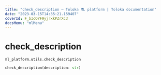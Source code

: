 ```yaml
---
title: "check_description — Toloka ML platform | Toloka documentation"
date: "2023-03-15T14:35:21.159407"
coverId: F_bIcOYF9yjrxkPZrXc3
docsMenu: "mlMenu"
---
```


# check_description

`ml_platform.utils.check_description`

```python
check_description(description: str)
```